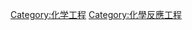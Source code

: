 {{Commonscat|Chemical reactors}}

[[Category:化学工程|Category:化学工程]]
[[Category:化學反應工程|Category:化學反應工程]]